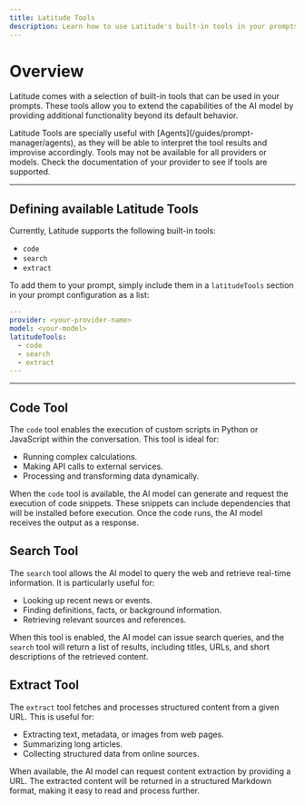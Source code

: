 ```yaml
---
title: Latitude Tools
description: Learn how to use Latitude's built-in tools in your prompts.
---
```


# Overview

Latitude comes with a selection of built-in tools that can be used in your prompts. These tools allow you to extend the capabilities of the AI model by providing additional functionality beyond its default behavior.

<Note>
  Latitude Tools are specially useful with
  [Agents](/guides/prompt-manager/agents), as they will be able to interpret the
  tool results and improvise accordingly.
</Note>

<Warning>
  Tools may not be available for all providers or models. Check the
  documentation of your provider to see if tools are supported.
</Warning>

---

## Defining available Latitude Tools

Currently, Latitude supports the following built-in tools:

- `code`
- `search`
- `extract`

To add them to your prompt, simply include them in a `latitudeTools` section in your prompt configuration as a list:

```yaml
---
provider: <your-provider-name>
model: <your-model>
latitudeTools:
  - code
  - search
  - extract
---
```

---

## Code Tool

The `code` tool enables the execution of custom scripts in Python or JavaScript within the conversation. This tool is ideal for:

- Running complex calculations.
- Making API calls to external services.
- Processing and transforming data dynamically.

When the `code` tool is available, the AI model can generate and request the execution of code snippets. These snippets can include dependencies that will be installed before execution. Once the code runs, the AI model receives the output as a response.

## Search Tool

The `search` tool allows the AI model to query the web and retrieve real-time information. It is particularly useful for:

- Looking up recent news or events.
- Finding definitions, facts, or background information.
- Retrieving relevant sources and references.

When this tool is enabled, the AI model can issue search queries, and the `search` tool will return a list of results, including titles, URLs, and short descriptions of the retrieved content.

## Extract Tool

The `extract` tool fetches and processes structured content from a given URL. This is useful for:

- Extracting text, metadata, or images from web pages.
- Summarizing long articles.
- Collecting structured data from online sources.

When available, the AI model can request content extraction by providing a URL. The extracted content will be returned in a structured Markdown format, making it easy to read and process further.

